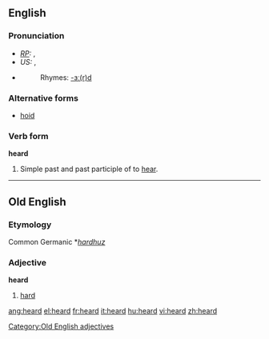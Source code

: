 {{wikipedia|dab=heard}}
==English==

{{rank|both|having|look|200|heard|night|mind|heart}}

===Pronunciation===
* ''[[RP]]:'' {{IPA|/'hɜːd/}}, {{SAMPA|/"h3:d/}}
* ''US:'' {{IPA|/'hɝd/}}, {{SAMPA|/"h3`d/}}
*{{audio|en-us-heard.ogg|Audio (US)}}
*:Rhymes: [[Rhymes:English:-ɜː(r)d|-ɜː(r)d]]

===Alternative forms===
*[[hoid]]

===Verb form===
'''heard'''
# Simple past and past participle of to [[hear]].

----

==Old English==
===Etymology===
Common Germanic *''[[hardhuz]]''
===Adjective===
'''heard'''

# [[hard]]

[[Category:Old English adjectives]]

[[ang:heard]]
[[el:heard]]
[[fr:heard]]
[[it:heard]]
[[hu:heard]]
[[vi:heard]]
[[zh:heard]]